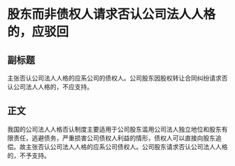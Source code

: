 # 股东而非债权人请求否认公司法人人格的，应驳回
## 副标题
主张否认公司法人人格的应系公司的债权人。公司股东因股权转让合同纠纷请求否认公司法人人格的，不应支持。
## 正文
我国的公司法人人格否认制度主要适用于公司股东滥用公司法人独立地位和股东有限责任，逃避债务，严重损害公司债权人利益的情形，债权人可以直接向股东追偿。故主张否认公司法人人格的应系公司债权人。公司股东请求否认公司法人人格的，不予支持。